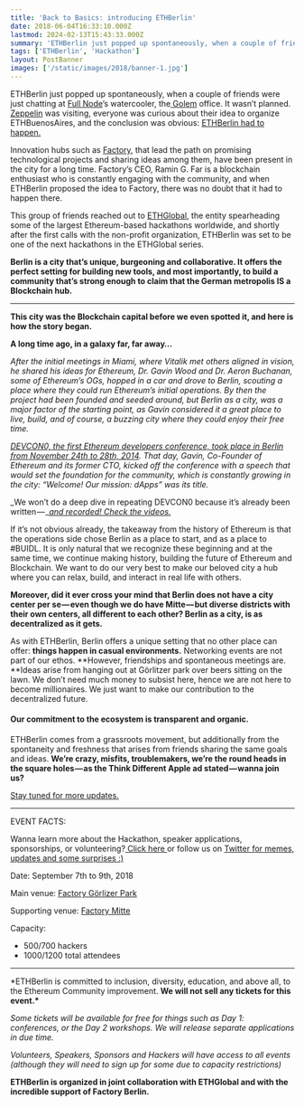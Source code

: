 ```yaml
---
title: 'Back to Basics: introducing ETHBerlin'
date: 2018-06-04T16:33:10.000Z
lastmod: 2024-02-13T15:43:33.000Z
summary: 'ETHBerlin just popped up spontaneously, when a couple of friends were just chatting at Full Node’s watercooler, the Golem office. It wasn’t…'
tags: ['ETHBerlin', 'Hackathon']
layout: PostBanner
images: ['/static/images/2018/banner-1.jpg']
---
```


ETHBerlin just popped up spontaneously, when a couple of friends were just chatting at [Full Node](https://fullnode.berlin)’s watercooler, the[ Golem](https://golem.network) office. It wasn’t planned. [Zeppelin](https://zeppelin.org) was visiting, everyone was curious about their idea to organize ETHBuenosAires, and the conclusion was obvious: [ETHBerlin had to happen.](https://ethberlin.com)

Innovation hubs such as [Factory](https://factoryberlin.com), that lead the path on promising technological projects and sharing ideas among them, have been present in the city for a long time. Factory’s CEO, Ramin G. Far is a blockchain enthusiast who is constantly engaging with the community, and when ETHBerlin proposed the idea to Factory, there was no doubt that it had to happen there.

This group of friends reached out to [ETHGlobal](https://ethglobal.co/), the entity spearheading some of the largest Ethereum-based hackathons worldwide, and shortly after the first calls with the non-profit organization, ETHBerlin was set to be one of the next hackathons in the ETHGlobal series.

**Berlin is a city that’s unique, burgeoning and collaborative. It offers the perfect setting for building new tools, and most importantly, to build a community that’s strong enough to claim that the German metropolis IS a Blockchain hub.**

---

**This city was the Blockchain capital before we even spotted it, and here is how the story began.**

**A long time ago, in a galaxy far, far away…**

_After the initial meetings in Miami, where Vitalik met others aligned in vision, he shared his ideas for Ethereum, Dr. Gavin Wood and Dr. Aeron Buchanan, some of Ethereum’s OGs, hopped in a car and drove to Berlin, scouting a place where they could run Ethereum’s initial operations. By then the project had been founded and seeded around, but Berlin as a city, was a major factor of the starting point, as Gavin considered it a great place to live, build, and of course, a buzzing city where they could enjoy their free time._

[_DEVCON0, the first Ethereum developers conference, took place in Berlin from November 24th to 28th, 2014_](https://blog.ethereum.org/2014/12/05/devcon-0-recap/)_. That day, Gavin, Co-Founder of Ethereum and its former CTO, kicked off the conference with a speech that would set the foundation for the community, which is constantly growing in the city: “Welcome! Our mission: dApps” was its title._

_We won’t do a deep dive in repeating DEVCON0 because it’s already been written — _[_and recorded! Check the videos._](https://youtu.be/_BvvUlKDqp0)

If it’s not obvious already, the takeaway from the history of Ethereum is that the operations side chose Berlin as a place to start, and as a place to #BUIDL. It is only natural that we recognize these beginning and at the same time, we continue making history, building the future of Ethereum and Blockchain. We want to do our very best to make our beloved city a hub where you can relax, build, and interact in real life with others.

**Moreover, did it ever cross your mind that Berlin does not have a city center per se — even though we do have Mitte — but diverse districts with their own centers, all different to each other? Berlin as a city, is as decentralized as it gets.**

As with ETHBerlin, Berlin offers a unique setting that no other place can offer: **things happen in casual environments.** Networking events are not part of our ethos. **However, friendships and spontaneous meetings are. **Ideas arise from hanging out at Görlitzer park over beers sitting on the lawn. We don’t need much money to subsist here, hence we are not here to become millionaires. We just want to make our contribution to the decentralized future.

#### **Our commitment to the ecosystem is transparent and organic.**

ETHBerlin comes from a grassroots movement, but additionally from the spontaneity and freshness that arises from friends sharing the same goals and ideas. **We’re crazy, misfits, troublemakers, we’re the round heads in the square holes — as the Think Different Apple ad stated — wanna join us?**

[Stay tuned for more updates.](http://twitter.com/ethberlin)

---

EVENT FACTS:

Wanna learn more about the Hackathon, speaker applications, sponsorships, or volunteering?[ Click here ](https://ethberlin.com)or follow us on [Twitter for memes, updates and some surprises :)](http://twitter.com/ethberlin)

Date: September 7th to 9th, 2018

Main venue: [Factory Görlizer Park](https://www.google.de/search?ei=cHMWW4f9B6KPmwWmrrjoBQ&q=factory%20g%C3%B6rlitzer&oq=factory+g%C3%B6rlitzer+&gs_l=psy-ab.3..0l3j0i22i30k1l4.4149.4149.0.4366.1.1.0.0.0.0.98.98.1.1.0....0...1c.1.64.psy-ab..0.1.98....0.b6KOj5SVnEE&npsic=0&rflfq=1&rlha=0&rllag=52498029,13442622,511&tbm=lcl&rldimm=3266543204847836379&ved=0ahUKEwi9iIWatbzbAhUBOpoKHXlUBZwQvS4IRjAA&rldoc=1&tbs=lrf:!2m1!1e2!2m1!1e3!3sIAE,lf:1,lf_ui:2#rlfi=hd:;si:3266543204847836379;mv:!1m3!1d41189.75564802336!2d13.420426700000002!3d52.49941155!2m3!1f0!2f0!3f0!3m2!1i170!2i407!4f13.1;tbs:lrf:!2m1!1e2!2m1!1e3!3sIAE,lf:1,lf_ui:2)

Supporting venue: [Factory Mitte](https://www.google.de/search?tbm=lcl&ei=0RQRW9WwMoHHwQL3yI2oBw&q=factory+mitte&oq=factory+mitte&gs_l=psy-ab.3..0j0i22i30k1l9.40192.40731.0.40912.5.5.0.0.0.0.115.436.0j4.4.0....0...1c.1.64.psy-ab..1.4.434...0i22i10i30k1.0.QxS2fF6WbPg#rlfi=hd:;si:4515823750878932748;mv:!1m3!1d5460.887630522469!2d13.39668775!3d52.532326149999996!2m3!1f0!2f0!3f0!3m2!1i114!2i432!4f13.1)

Capacity:

- 500/700 hackers
- 1000/1200 total attendees

---

\*ETHBerlin is committed to inclusion, diversity, education, and above all, to the Ethereum Community improvement. **We will not sell any tickets for this event.\***

_Some tickets will be available for free for things such as Day 1: conferences, or the Day 2 workshops. We will release separate applications in due time._

_Volunteers, Speakers, Sponsors and Hackers will have access to all events (although they will need to sign up for some due to capacity restrictions)_

**ETHBerlin is organized in joint collaboration with ETHGlobal and with the incredible support of Factory Berlin.**
